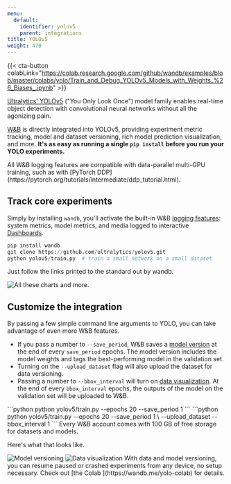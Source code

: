```yaml
---
menu:
  default:
    identifier: yolov5
    parent: integrations
title: YOLOv5
weight: 470
---
```


{{< cta-button colabLink="https://colab.research.google.com/github/wandb/examples/blob/master/colabs/yolo/Train_and_Debug_YOLOv5_Models_with_Weights_%26_Biases_.ipynb" >}}

[Ultralytics' YOLOv5](https://ultralytics.com/yolo) ("You Only Look Once") model family enables real-time object detection with convolutional neural networks without all the agonizing pain.

[W&B](https://wandb.com) is directly integrated into YOLOv5, providing experiment metric tracking, model and dataset versioning, rich model prediction visualization, and more. **It's as easy as running a single `pip install` before you run your YOLO experiments.**

<Note>
All W&B logging features are compatible with data-parallel multi-GPU training, such as with [PyTorch DDP](https://pytorch.org/tutorials/intermediate/ddp_tutorial.html).
</Note>

## Track core experiments
Simply by installing `wandb`, you'll activate the built-in W&B [logging features](/guides/models/track/log/): system metrics, model metrics, and media logged to interactive [Dashboards](/guides/models/track/workspaces).

```python
pip install wandb
git clone https://github.com/ultralytics/yolov5.git
python yolov5/train.py  # train a small network on a small dataset
```

Just follow the links printed to the standard out by wandb.

<Frame>
    <img src="/images/integrations/yolov5_experiment_tracking.png" alt="All these charts and more."  />
</Frame>

## Customize the integration

By passing a few simple command line arguments to YOLO, you can take advantage of even more W&B features.

* If you pass a number to `--save_period`, W&B saves a [model version](/guides/core/registry/) at the end of every `save_period` epochs. The model version includes the model weights and tags the best-performing model in the validation set.
* Turning on the `--upload_dataset` flag will also upload the dataset for data versioning.
* Passing a number to `--bbox_interval` will turn on [data visualization](../). At the end of every `bbox_interval` epochs, the outputs of the model on the validation set will be uploaded to W&B.

<Tabs>
<Tab title="Model Versioning Only">
```python
python yolov5/train.py --epochs 20 --save_period 1
```
</Tab>
<Tab title="Model Versioning and Data Visualization">
```python
python yolov5/train.py --epochs 20 --save_period 1 \
  --upload_dataset --bbox_interval 1
```
</Tab>
</Tabs>

<Note>
Every W&B account comes with 100 GB of free storage for datasets and models.
</Note>

Here's what that looks like.

<Frame>
    <img src="/images/integrations/yolov5_model_versioning.png" alt="Model versioning"  />
</Frame>

<Frame>
    <img src="/images/integrations/yolov5_data_visualization.png" alt="Data visualization"  />
</Frame>

<Note>
With data and model versioning, you can resume paused or crashed experiments from any device, no setup necessary. Check out [the Colab ](https://wandb.me/yolo-colab) for details.
</Note>